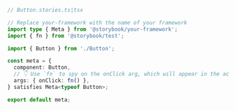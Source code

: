 ```ts
// Button.stories.ts|tsx

// Replace your-framework with the name of your framework
import type { Meta } from '@storybook/your-framework';
import { fn } from '@storybook/test';

import { Button } from './Button';

const meta = {
  component: Button,
  // 👇 Use `fn` to spy on the onClick arg, which will appear in the actions panel once invoked
  args: { onClick: fn() },
} satisfies Meta<typeof Button>;

export default meta;
```
